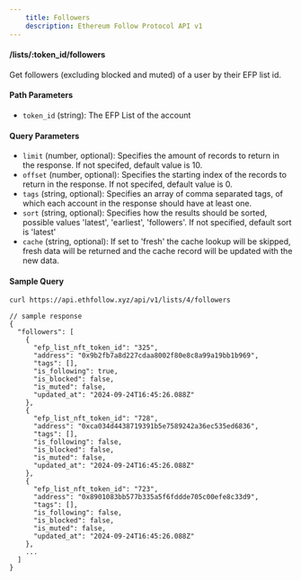 ```yaml
---
    title: Followers
    description: Ethereum Follow Protocol API v1
---
```


#### /lists/\:token_id/followers
Get followers (excluding blocked and muted) of a user by their EFP list id. 

#### Path Parameters
- `token_id` (string): The EFP List of the account

#### Query Parameters
- `limit` (number, optional): Specifies the amount of records to return in the response. If not specifed, default value is 10.
- `offset` (number, optional): Specifies the starting index of the records to return in the response. If not specifed, default value is 0.
- `tags` (string, optional): Specifies an array of comma separated tags, of which each account in the response should have at least one.
- `sort` (string, optional): Specifies how the results should be sorted, possible values 'latest', 'earliest', 'followers'. If not specified, default sort is 'latest'
- `cache` (string, optional): If set to 'fresh' the cache lookup will be skipped, fresh data will be returned and the cache record will be updated with the new data.


#### Sample Query
```sh
curl https://api.ethfollow.xyz/api/v1/lists/4/followers
```

```jsonc
// sample response
{
  "followers": [
    {
      "efp_list_nft_token_id": "325",
      "address": "0x9b2fb7a8d227cdaa8002f80e8c8a99a19bb1b969",
      "tags": [],
      "is_following": true,
      "is_blocked": false,
      "is_muted": false,
      "updated_at": "2024-09-24T16:45:26.088Z"
    },
    {
      "efp_list_nft_token_id": "728",
      "address": "0xca034d4438719391b5e7589242a36ec535ed6836",
      "tags": [],
      "is_following": false,
      "is_blocked": false,
      "is_muted": false,
      "updated_at": "2024-09-24T16:45:26.088Z"
    },
    {
      "efp_list_nft_token_id": "723",
      "address": "0x8901083bb577b335a5f6fddde705c00efe8c33d9",
      "tags": [],
      "is_following": false,
      "is_blocked": false,
      "is_muted": false,
      "updated_at": "2024-09-24T16:45:26.088Z"
    },
    ...
  ]
}
```